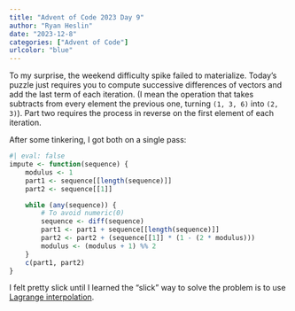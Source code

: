 ```yaml
---
title: "Advent of Code 2023 Day 9"
author: "Ryan Heslin"
date: "2023-12-8"
categories: ["Advent of Code"]
urlcolor: "blue"
---
```


To my surprise, the weekend difficulty spike failed to materialize. Today's puzzle 
just requires you to compute successive differences of vectors and add the last term 
of each iteration. (I mean the operation that takes subtracts from every element the 
previous one, turning `(1, 3, 6)` into `(2, 3)`). Part two requires the process in 
reverse on the first element of each iteration. 

After some tinkering, I got both on a single pass:
```r
#| eval: false
impute <- function(sequence) {
    modulus <- 1
    part1 <- sequence[[length(sequence)]]
    part2 <- sequence[[1]]

    while (any(sequence)) {
        # To avoid numeric(0)
        sequence <- diff(sequence)
        part1 <- part1 + sequence[[length(sequence)]]
        part2 <- part2 + (sequence[[1]] * (1 - (2 * modulus)))
        modulus <- (modulus + 1) %% 2
    }
    c(part1, part2)
}
```


I felt pretty slick until I learned the "slick" way to solve the problem is 
to use [Lagrange interpolation](https://en.wikipedia.org/wiki/Lagrange_polynomial).
